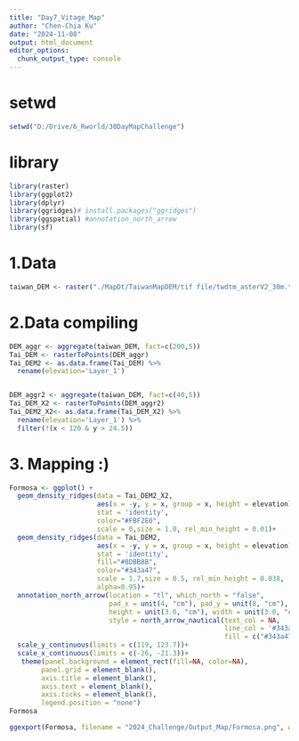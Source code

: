 ```yaml
---
title: "Day7_Vitage_Map"
author: "Chen-Chia Ku"
date: "2024-11-08"
output: html_document
editor_options: 
  chunk_output_type: console
---
```

# setwd
```r
setwd("D:/Drive/6_Rworld/30DayMapChallenge")
```

# library
```r
library(raster)
library(ggplot2)
library(dplyr)
library(ggridges)# install.packages("ggridges")
library(ggspatial) #annotation_north_arrow
library(sf)
```

# 1.Data
```r
taiwan_DEM <- raster("./MapDt/TaiwanMapDEM/tif file/twdtm_asterV2_30m.tif" )

```

# 2.Data compiling
```r

DEM_aggr <- aggregate(taiwan_DEM, fact=c(200,5))
Tai_DEM <- rasterToPoints(DEM_aggr)
Tai_DEM2 <- as.data.frame(Tai_DEM) %>%
  rename(elevation='Layer_1') 


DEM_aggr2 <- aggregate(taiwan_DEM, fact=c(40,5))
Tai_DEM_X2 <- rasterToPoints(DEM_aggr2)
Tai_DEM2_X2<- as.data.frame(Tai_DEM_X2) %>%
  rename(elevation='Layer_1') %>%
  filter(!(x < 120 & y > 24.5))
```

# 3. Mapping :)
```r
Formosa <- ggplot() +
  geom_density_ridges(data = Tai_DEM2_X2, 
                      aes(x = -y, y = x, group = x, height = elevation),
                      stat = 'identity',
                      color="#FBF2E0", 
                      scale = 0,size = 1.0, rel_min_height = 0.01)+
  geom_density_ridges(data = Tai_DEM2, 
                      aes(x = -y, y = x, group = x, height = elevation),
                      stat = 'identity',
                      fill="#8DBB8B",
                      color="#343a47", 
                      scale = 1.7,size = 0.5, rel_min_height = 0.038, 
                      alpha=0.95)+
  annotation_north_arrow(location = "tl", which_north = "false",  
                         pad_x = unit(4, "cm"), pad_y = unit(8, "cm"), 
                         height = unit(3.0, "cm"), width = unit(3.0, "cm") , 
                         style = north_arrow_nautical(text_col = NA,
                                                      line_col = '#343a47', 
                                                      fill = c("#343a47", "#FBF2E0")))+
  scale_y_continuous(limits = c(119, 123.7))+
  scale_x_continuous(limits = c(-26, -21.3))+
   theme(panel.background = element_rect(fill=NA, color=NA),
        panel.grid = element_blank(),
        axis.title = element_blank(),
        axis.text = element_blank(), 
        axis.ticks = element_blank(), 
        legend.position = "none")
Formosa

```

```r

ggexport(Formosa, filename = "2024_Challenge/Output_Map/Formosa.png", width = 10000,height=9000,res = 700)
  
```
